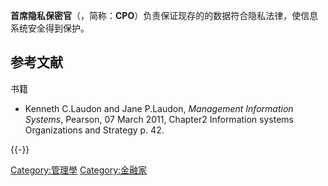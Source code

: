 '''首席隐私保密官'''（{{lang-en|Chief Privacy Officer}}，简称：'''CPO'''）负责保证现存的的数据符合隐私法律，使信息系统安全得到保护。

== 参考文献 ==
{{Reflist}}
{{refbegin}}
; 书籍
* Kenneth C.Laudon and Jane P.Laudon, ''Management Information Systems'', Pearson, 07 March 2011, Chapter2 Information systems Organizations and Strategy p. 42.
{{refend}}

{{-}}
{{公司头衔}}

[[Category:管理學|Category:管理學]]
[[Category:金融家|Category:金融家]]